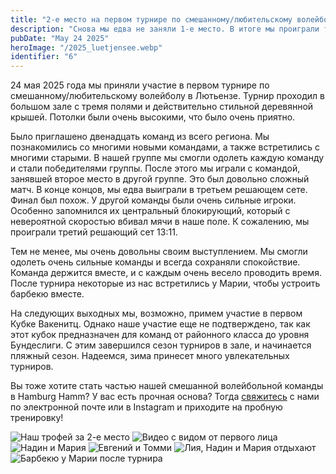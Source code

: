 ---
title: "2-е место на первом турнире по смешанному/любительскому волейболу в Лютьензе"
description: "Снова мы едва не заняли 1-е место. В итоге мы проиграли третий решающий сет 13:11. Тем не менее, мы довольны своим выступлением!"
pubDate: "May 24 2025"
heroImage: "/2025_luetjensee.webp"
identifier: "6"
---

24 мая 2025 года мы приняли участие в первом турнире по смешанному/любительскому волейболу в Лютьензе.
Турнир проходил в большом зале с тремя полями и действительно стильной деревянной крышей.
Потолки были очень высокими, что было очень приятно.

Было приглашено двенадцать команд из всего региона.
Мы познакомились со многими новыми командами, а также встретились с многими старыми.
В нашей группе мы смогли одолеть каждую команду и стали победителями группы.
После этого мы играли с командой, занявшей второе место в другой группе.
Это был довольно сложный матч.
В конце концов, мы едва выиграли в третьем решающем сете.
Финал был похож.
У другой команды были очень сильные игроки.
Особенно запомнился их центральный блокирующий, который с невероятной скоростью вбивал мячи в наше поле.
К сожалению, мы проиграли третий решающий сет 13:11.

Тем не менее, мы очень довольны своим выступлением.
Мы смогли одолеть очень сильные команды и всегда сохраняли спокойствие.
Команда держится вместе, и с каждым очень весело проводить время.
После турнира некоторые из нас встретились у Марии, чтобы устроить барбекю вместе.

На следующих выходных мы, возможно, примем участие в первом Кубке Вакенитц.
Однако наше участие еще не подтверждено, так как этот кубок предназначен для команд от районного класса до уровня Бундеслиги.
С этим завершился сезон турниров в зале, и начинается пляжный сезон.
Надеемся, зима принесет много увлекательных турниров.

Вы тоже хотите стать частью нашей смешанной волейбольной команды в Hamburg Hamm?
У вас есть прочная основа?
Тогда [свяжитесь](/ru/contact/) с нами по электронной почте или в Instagram и приходите на пробную тренировку!

![Наш трофей за 2-е место](/2025_luetjensee_pokal.webp)
![Видео с видом от первого лица](/2025_luetjensee_2.webp)
![Надин и Мария](/2025_luetjensee_3.webp)
![Евгений и Томми](/2025_luetjensee_4.webp)
![Лия, Надин и Мария отдыхают](/2025_luetjensee_5.webp)
![Барбекю у Марии после турнира](/2025_luetjensee_6.webp)